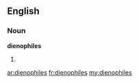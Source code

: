 ==English==

===Noun===
'''dienophiles'''

# {{plural of|[[dienophile]]}}

[[ar:dienophiles]]
[[fr:dienophiles]]
[[my:dienophiles]]
